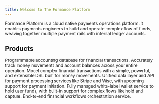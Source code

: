 ```yaml
---
title: Welcome to The Formance Platform
---
```



Formance Platform is a cloud native payments operations platform. It enables payments engineers to build and operate complex flow of funds, weaving together multiple payment rails with internal ledger accounts.

<!-- an open-source suite of modular tools designed to help developers build, operate, and track money movements of any size and shape. The suite includes a range of products that provide technical introductions, how-tos, and reference documents for each component. Whether you are building a small money-moving application or a large-scale financial platform, Formance Platform has the tools and resources you need to get started. -->

<!-- ## Get Started -->

## Products

<DocCardGrid>

<DocCard headline="Ledger" icon="/img/ledger.svg" cta="Learn More" link="/ledger/" highlight="true">
  Programmable accounting database for financial transactions. Accurately track money movements and account balances across your entire operation.
</DocCard>

<DocCard headline="Numscript" icon="/img/numscript.svg" cta="Learn More" link="/ledger/reference/numscript/machine/" highlight="true">
  Model complex financial transactions with a simple, powerful, and extensible DSL built for money movements.
</DocCard>

<DocCard headline="Payments" icon="/img/payments.svg" cta="Learn More" link="/payments/" highlight="true">
  Unified data layer and API for payment processing services like Stripe and Wise, with upcoming support for payment initiation.
</DocCard>

<DocCard headline="Wallets (beta)" icon="/img/wallets.svg" cta="Learn More" link="/wallets/" highlight="true" tag="beta">
  Fully managed white-label wallet service to hold user funds, with built-in support for complex flows like hold and capture.
</DocCard>

<DocCard headline="Flows (beta)" icon="/img/flows.svg" cta="Learn More" link="/flows/" highlight="true" tag="beta">
  End-to-end financial workflows orchestration service.
</DocCard>

</DocCardGrid>


<GettingHelp />
